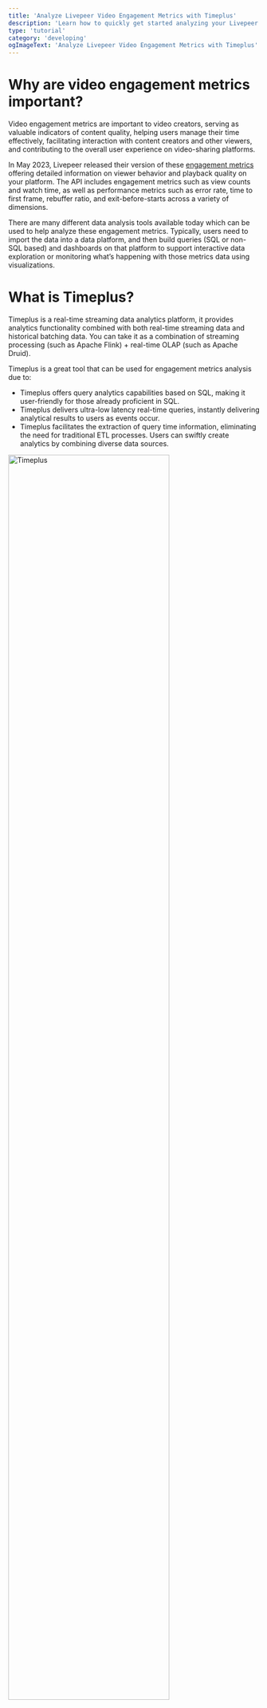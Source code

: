 ```yaml
---
title: 'Analyze Livepeer Video Engagement Metrics with Timeplus'
description: 'Learn how to quickly get started analyzing your Livepeer video engagement metrics with Timeplus.'
type: 'tutorial'
category: 'developing'
ogImageText: 'Analyze Livepeer Video Engagement Metrics with Timeplus'
---
```



<BlogHeader />

# Why are video engagement metrics important?

Video engagement metrics are important to video creators, serving as valuable indicators of content quality, helping users manage their time effectively, facilitating interaction with content creators and other viewers, and contributing to the overall user experience on video-sharing platforms. 

In May 2023, Livepeer released their version of these [engagement metrics](/guides/developing/viewer-engagement) offering detailed information on viewer behavior and playback quality on your platform. The API includes engagement metrics such as view counts and watch time, as well as performance metrics such as error rate, time to first frame, rebuffer ratio, and exit-before-starts across a variety of dimensions.

There are many different data analysis tools available today which can be used to help analyze these engagement metrics.  Typically, users need to import the data into a data platform, and then build queries (SQL or non-SQL based) and dashboards on that platform to support interactive data exploration or monitoring what’s happening with those metrics data using visualizations.

# What is Timeplus?

Timeplus is a real-time streaming data analytics platform, it provides analytics functionality combined with both real-time streaming data and historical batching data.  You can take it as a combination of streaming processing (such as Apache Flink)  + real-time OLAP (such as Apache Druid).

Timeplus is a great tool that can be used for engagement metrics analysis due to:
* Timeplus offers query analytics capabilities based on SQL, making it user-friendly for those already proficient in SQL.
* Timeplus delivers ultra-low latency real-time queries, instantly delivering analytical results to users as events occur.
* Timeplus facilitates the extraction of query time information, eliminating the need for traditional ETL processes. Users can swiftly create analytics by combining diverse data sources.

<img src="/images/tutorials/timeplus.png" title="Timeplus" width="80%" />


# How to get started using Timeplus with Livepeer's Engagement Data

Analyzing Livepeer engagement metrics on Timeplus is incredibly easy. Based on the [Timeplus terraform provider](https://www.timeplus.com/post/timeplus-terraform-provider), users can create the whole analytic solution with a few simple commands.  

Here is the process, assuming you have both a Livepeer studio account and a Timeplus workspace created.

1. Create your Livepeer API Key [https://docs.livepeer.org/guides/developing/quickstart](https://docs.livepeer.org/guides/developing/quickstart )
2. Create your Timeplus API Key [https://docs.timeplus.com/apikey](https://docs.timeplus.com/apikey) 
3. Install terraform [https://developer.hashicorp.com/terraform/tutorials/aws-get-started/install-cli](https://developer.hashicorp.com/terraform/tutorials/aws-get-started/install-cli) 
4. Download the Livepeer terraform resource definition from [https://github.com/timeplus-io/livepeer-source/blob/main/stacks/main.tf](https://github.com/timeplus-io/livepeer-source/blob/main/stacks/main.tf)  to your local directory
5. Open a terminal from the directory and add following environments 

```bash
export TF_VAR_timeplus_apikey=your_timeplus_api_key
export TF_VAR_timeplus_workspace=your_timeplus_workspace_id
export TF_VAR_timeplus_endpoint=timeplus_cloud_endpoint
export TF_VAR_livepeer_apikey=your_livepeer_apikey
```

6. Deploy the resources to Timeplus Cloud by run the following commands

```bash
terraform init
terraform apply
```

This resource template will help users to create the following resources in Timeplus:

* A [stream](https://docs.timeplus.com/working-with-streams) of engagement metrics with name `livepeer_viewership_metrics_kv`
* A Livepeer [source](https://docs.timeplus.com/source) which will periodically pull data from Livepeer API and store the metrics data into the defined stream
* A [user defined function](https://docs.timeplus.com/udf) (UDF) that turns the geohash into geo locations with longitude and latitude.
* A [dashboard](https://docs.timeplus.com/viz#dashboard) that contains the following:
  * Hourly Views and Watch Time
  * Engagement by OS
  * View count by Video (Top 5)
  * View count by Device Type (Top 5)
  * Rebuffering Percentage
  * Time to First Frame
  * View By Geo Locations

Here is the dashboard that you will instantly get after the resources being deployed to Timeplus:

<img src="/images/tutorials/livepeer_dashboard.png" title="Dashboard" width="80%" />


# Summary

In today’s blog, we show how Timeplus can be used to create analytic solutions for Livepeer’s engagement metrics with a few commands.  We will show you how to build more advanced video stream data analytics functions based on Timeplus in follow up blogs. Stay tuned!
